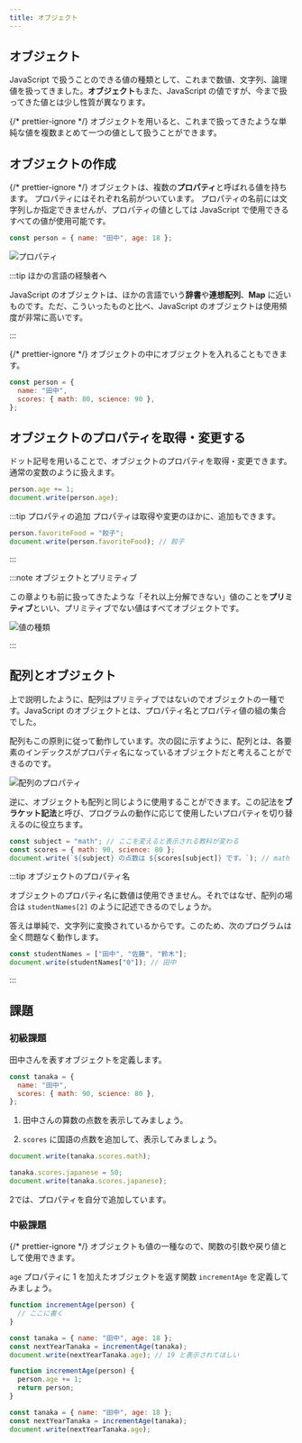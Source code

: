 ```yaml
---
title: オブジェクト
---
```


## <Term type="javascriptObject">オブジェクト</Term>

JavaScript で扱うことのできる<Term type="javascriptValue">値</Term>の種類として、これまで<Term type="javascriptNumber">数値</Term>、<Term type="javascriptString">文字列</Term>、<Term type="javascriptBoolean">論理値</Term>を扱ってきました。<Term type="javascriptObject">**オブジェクト**</Term>もまた、<Term type="javascript">JavaScript</Term> の<Term type="javascriptValue">値</Term>ですが、今まで扱ってきた<Term type="javascriptValue">値</Term>とは少し性質が異なります。

{/* prettier-ignore */}
<Term type="javascriptObject">オブジェクト</Term>を用いると、これまで扱ってきたような単純な<Term type="javascriptValue">値</Term>を複数まとめて一つの<Term type="javascriptValue">値</Term>として扱うことができます。

## <Term type="javascriptObject">オブジェクト</Term>の作成

{/* prettier-ignore */}
<Term type="javascriptObject">オブジェクト</Term>は、複数の<Term type="javascriptProperty">**プロパティ**</Term>と呼ばれる<Term type="javascriptValue">値</Term>を持ちます。
<Term type="javascriptProperty">プロパティ</Term>にはそれぞれ名前がついています。
<Term type="javascriptProperty">プロパティ</Term>の名前には文字列しか指定できませんが、<Term type="javascriptProperty">プロパティ</Term>の<Term type="javascriptValue">値</Term>としては <Term type="javascript">JavaScript</Term> で使用できるすべての<Term type="javascriptValue">値</Term>が使用可能です。

```javascript
const person = { name: "田中", age: 18 };
```

![プロパティ](properties.png)

:::tip ほかの言語の経験者へ

JavaScript の<Term type="javascriptObject">オブジェクト</Term>は、ほかの言語でいう**辞書**や**連想配列**、**Map** に近いものです。ただ、こういったものと比べ、JavaScript の<Term type="javascriptObject">オブジェクト</Term>は使用頻度が非常に高いです。

:::

{/* prettier-ignore */}
<Term type="javascriptObject">オブジェクト</Term>の中に<Term type="javascriptObject">オブジェクト</Term>を入れることもできます。

```javascript
const person = {
  name: "田中",
  scores: { math: 80, science: 90 },
};
```

## <Term type="javascriptObject">オブジェクト</Term>の<Term type="javascriptProperty">プロパティ</Term>を取得・変更する

ドット記号を用いることで、<Term type="javascriptObject">オブジェクト</Term>の<Term type="javascriptProperty">プロパティ</Term>を取得・変更できます。通常の<Term type="javascriptVariable">変数</Term>のように扱えます。

```javascript
person.age += 1;
document.write(person.age);
```

:::tip プロパティの追加
プロパティは取得や変更のほかに、追加もできます。

```javascript
person.favoriteFood = "餃子";
document.write(person.favoriteFood); // 餃子
```

:::

:::note <Term type="javascriptObject">オブジェクト</Term>とプリミティブ

この章よりも前に扱ってきたような「それ以上分解できない」<Term type="javascriptValue">値</Term>のことを<Term type="javascriptPrimitive">**プリミティブ**</Term>といい、<Term type="javascriptPrimitive">プリミティブ</Term>でない値はすべて<Term type="javascriptObject">オブジェクト</Term>です。

![値の種類](./value-types-with-object.drawio.svg)

:::

## 配列とオブジェクト

上で説明したように、配列はプリミティブではないのでオブジェクトの一種です。JavaScript のオブジェクトとは、プロパティ名とプロパティ値の組の集合でした。

配列もこの原則に従って動作しています。次の図に示すように、配列とは、各要素のインデックスがプロパティ名になっているオブジェクトだと考えることができるのです。

![配列のプロパティ](./array-properties.png)

逆に、オブジェクトも配列と同じように使用することができます。この記法を**ブラケット記法**と呼び、プログラムの動作に応じて使用したいプロパティを切り替えるのに役立ちます。

```javascript
const subject = "math"; // ここを変えると表示される教科が変わる
const scores = { math: 90, science: 80 };
document.write(`${subject} の点数は ${scores[subject]} です。`); // math の点数は 90 です。
```

:::tip オブジェクトのプロパティ名

オブジェクトのプロパティ名に数値は使用できません。それではなぜ、配列の場合は `studentNames[2]` のように記述できるのでしょうか。

答えは単純で、文字列に変換されているからです。このため、次のプログラムは全く問題なく動作します。

```javascript
const studentNames = ["田中", "佐藤", "鈴木"];
document.write(studentNames["0"]); // 田中
```

:::

## 課題

### 初級課題

田中さんを表すオブジェクトを定義します。

```javascript
const tanaka = {
  name: "田中",
  scores: { math: 90, science: 80 },
};
```

1. 田中さんの算数の点数を表示してみましょう。

2. `scores` に国語の点数を追加して、表示してみましょう。

<Answer title="成績表示">

```javascript title="1の解答"
document.write(tanaka.scores.math);
```

<ViewSource url={import.meta.url} path="_samples/view-math-score" />

```javascript title="2の解答"
tanaka.scores.japanese = 50;
document.write(tanaka.scores.japanese);
```

<ViewSource url={import.meta.url} path="_samples/add-and-view-Japanese-score" />

2では、プロパティを自分で追加しています。

</Answer>

### 中級課題

{/* prettier-ignore */}
<Term type="javascriptObject">オブジェクト</Term>も<Term type="javascriptValue">値</Term>の一種なので、<Term type="javascriptFunction">関数</Term>の<Term type="javascriptParameter">引数</Term>や<Term type="javascriptReturnValue">戻り値</Term>として使用できます。

`age` <Term type="javascriptProperty">プロパティ</Term>に 1 を加えた<Term type="javascriptObject">オブジェクト</Term>を返す関数 `incrementAge` を定義してみましょう。

```javascript
function incrementAge(person) {
  // ここに書く
}

const tanaka = { name: "田中", age: 18 };
const nextYearTanaka = incrementAge(tanaka);
document.write(nextYearTanaka.age); // 19 と表示されてほしい
```

<Answer title="年齢を増やす">

```javascript
function incrementAge(person) {
  person.age += 1;
  return person;
}

const tanaka = { name: "田中", age: 18 };
const nextYearTanaka = incrementAge(tanaka);
document.write(nextYearTanaka.age);
```

<ViewSource url={import.meta.url} path="_samples/incrementAge" />

</Answer>
